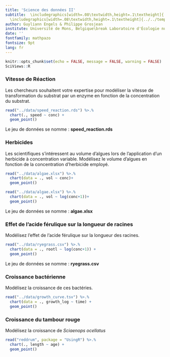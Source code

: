 ```yaml
---
title: 'Science des données II'
subtitle:  \includegraphics[width=.08\textwidth,height=.1\textheight]{../../template/biodatascience.png}
  \includegraphics[width=.08\textwidth,height=.1\textheight]{../../template/SciViews-logo.pdf} \vfill Régression non linéaire
author: Guyliann Engels & Philippe Grosjean
institute: Université de Mons, Belgique\break Laboratoire d'Écologie numérique des Milieux aquatiques\break \includegraphics[width=.08\textwidth,height=.1\textheight]{../../template/EcoNum-logo.pdf} \break \url{http://biodatascience-course.sciviews.org} \break \url{sdd@sciviews.org}
date: ''
fontfamily: mathpazo
fontsize: 9pt
lang: fr
---
```


```r
knitr::opts_chunk$set(echo = FALSE, message = FALSE, warning = FALSE)
SciViews::R
```

### Vitesse de Réaction

Les chercheurs souhaitent votre expertise pour modéliser la vitesse de transformation du substrat par un enzyme en fonction de la concentration du substrat.

```r
read("../data/speed_reaction.rds") %>.%
  chart(., speed ~ conc) +
  geom_point()
```

Le jeu de données se nomme : **speed_reaction.rds**

### Herbicides 

Les scientifiques s’intéressent au volume d’algues lors de l’application d’un herbicide à concentration variable. Modélisez le volume d’algues en fonction de la concentration d’herbicide employé.

\columnsbegin
\columnhalf

```r
read("../data/algae.xlsx") %>.%
  chart(data = ., vol ~ conc)+
  geom_point() 
```

\columnhalf

```r
read("../data/algae.xlsx") %>.%
  chart(data = ., vol ~ log(conc+1))+
  geom_point() 
```

\columnsend

Le jeu de données se nomme : **algae.xlsx**

### Effet de l’acide férulique sur la longueur de racines

Modélisez l’effet de l’acide férulique sur la longueur des racines.

```r
read("../data/ryegrass.csv") %>.%
  chart(data = ., rootl ~ log(conc+1)) +
  geom_point()
```

Le jeu de données se nomme : **ryegrass.csv**

### Croissance bactérienne

Modélisez la croissance de ces bactéries.

```r
read("../data/growth_curve.tsv") %>.%
  chart(data = ., growth_log ~ time) +
  geom_point()
```

###  Croissance du tambour rouge

Modélisez la croissance de *Sciaenops ocellatus*

```r
read("reddrum", package = "UsingR") %>.%
  chart(., length ~ age) +
  geom_point()
```

